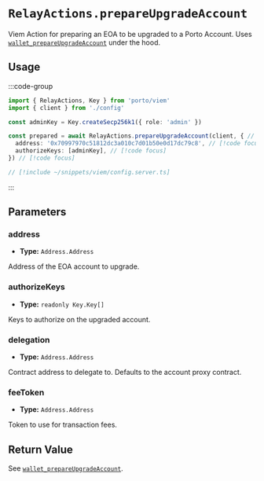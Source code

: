 # `RelayActions.prepareUpgradeAccount`

Viem Action for preparing an EOA to be upgraded to a Porto Account. Uses [`wallet_prepareUpgradeAccount`](/sdk/rpc/wallet_prepareUpgradeAccount) under the hood.

## Usage

:::code-group

```ts twoslash [example.ts]
import { RelayActions, Key } from 'porto/viem'
import { client } from './config'

const adminKey = Key.createSecp256k1({ role: 'admin' })

const prepared = await RelayActions.prepareUpgradeAccount(client, { // [!code focus]
  address: '0x70997970c51812dc3a010c7d01b50e0d17dc79c8', // [!code focus]
  authorizeKeys: [adminKey], // [!code focus]
}) // [!code focus]
```

```ts twoslash [config.ts] filename="config.ts"
// [!include ~/snippets/viem/config.server.ts]
```

:::

## Parameters

### address

- **Type:** `Address.Address`

Address of the EOA account to upgrade.

### authorizeKeys

- **Type:** `readonly Key.Key[]`

Keys to authorize on the upgraded account.

### delegation

- **Type:** `Address.Address`

Contract address to delegate to. Defaults to the account proxy contract.

### feeToken

- **Type:** `Address.Address`

Token to use for transaction fees.

## Return Value

See [`wallet_prepareUpgradeAccount`](/relay/wallet_prepareUpgradeAccount#response).
